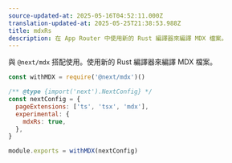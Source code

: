 ```yaml
---
source-updated-at: 2025-05-16T04:52:11.000Z
translation-updated-at: 2025-05-25T21:38:53.988Z
title: mdxRs
description: 在 App Router 中使用新的 Rust 編譯器來編譯 MDX 檔案。
---
```


與 `@next/mdx` 搭配使用。使用新的 Rust 編譯器來編譯 MDX 檔案。

```js filename="next.config.js"
const withMDX = require('@next/mdx')()

/** @type {import('next').NextConfig} */
const nextConfig = {
  pageExtensions: ['ts', 'tsx', 'mdx'],
  experimental: {
    mdxRs: true,
  },
}

module.exports = withMDX(nextConfig)
```